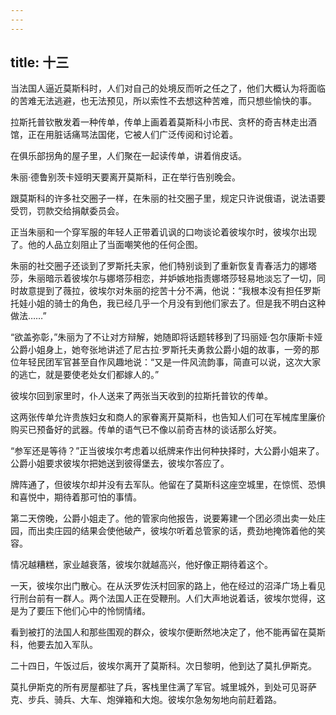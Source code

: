 ```yaml
---
---
---
```

title: 十三
---



当法国人逼近莫斯科时，人们对自己的处境反而听之任之了，他们大概认为将面临的苦难无法逃避，也无法预见，所以索性不去想这种苦难，而只想些愉快的事。

拉斯托普钦散发着一种传单，传单上画着着莫斯科小市民、贪杯的奇吉林走出酒馆，正在用脏话痛骂法国佬，它被人们广泛传阅和讨论着。

在俱乐部拐角的屋子里，人们聚在一起读传单，讲着俏皮话。

朱丽·德鲁别茨卡娅明天要离开莫斯科，正在举行告别晚会。

跟莫斯科的许多社交圈子一样，在朱丽的社交圈子里，规定只许说俄语，说法语要受罚，罚款交给捐献委员会。

正当朱丽和一个穿军服的年轻人正带着讥讽的口吻谈论着彼埃尔时，彼埃尔出现了。他的人品立刻阻止了当面嘲笑他的任何企图。

朱丽的社交圈子还谈到了罗斯托夫家，他们特别谈到了重新恢复青春活力的娜塔莎，朱丽暗示着彼埃尔与娜塔莎相恋，并妒嫉地指责娜塔莎轻易地淡忘了一切，同时故意提到了薇拉，彼埃尔对朱丽的挖苦十分不满，他说：“我根本没有担任罗斯托娃小姐的骑士的角色，我已经几乎一个月没有到他们家去了。但是我不明白这种做法……”

“欲盖弥彰，”朱丽为了不让对方辩解，她随即将话题转移到了玛丽娅·包尔康斯卡娅公爵小姐身上，她夸张地讲述了尼古拉·罗斯托夫勇救公爵小姐的故事，一旁的那位年轻民团军官甚至自作风趣地说：“又是一件风流韵事，简直可以说，这次大家的逃亡，就是要使老处女们都嫁人的。”

彼埃尔回到家里时，仆人送来了两张当天收到的拉斯托普钦的传单。

这两张传单允许贵族妇女和商人的家眷离开莫斯科，也告知人们可在军械库里廉价购买已预备好的武器。传单的语气已不像以前奇吉林的谈话那么好笑。

“参军还是等待？”正当彼埃尔考虑着以纸牌来作出何种抉择时，大公爵小姐来了。公爵小姐要求彼埃尔把她送到彼得堡去，彼埃尔答应了。

牌阵通了，但彼埃尔却并没有去军队。他留在了莫斯科这座空城里，在惊慌、恐惧和喜悦中，期待着那可怕的事情。

第二天傍晚，公爵小姐走了。他的管家向他报告，说要筹建一个团必须出卖一处庄园，而出卖庄园的结果会使他破产，彼埃尔听着总管家的话，费劲地掩饰着他的笑容。

情况越糟糕，家业越衰落，彼埃尔就越高兴，他好像正期待着这个。

一天，彼埃尔出门散心。在从沃罗佐沃村回家的路上，他在经过的沼泽广场上看见行刑台前有一群人。两个法国人正在受鞭刑。人们大声地说着话，彼埃尔觉得，这是为了要压下他们心中的怜悯情绪。

看到被打的法国人和那些围观的群众，彼埃尔便断然地决定了，他不能再留在莫斯科，他要去加入军队。

二十四日，午饭过后，彼埃尔离开了莫斯科。次日黎明，他到达了莫扎伊斯克。

莫扎伊斯克的所有房屋都驻了兵，客栈里住满了军官。城里城外，到处可见哥萨克、步兵、骑兵、大车、炮弹箱和大炮。彼埃尔急匆匆地向前赶着路。